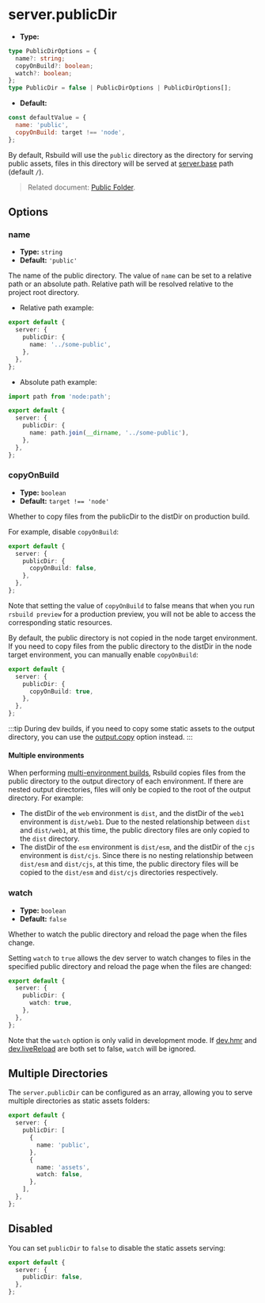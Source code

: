 # server.publicDir

- **Type:**

```ts
type PublicDirOptions = {
  name?: string;
  copyOnBuild?: boolean;
  watch?: boolean;
};
type PublicDir = false | PublicDirOptions | PublicDirOptions[];
```

- **Default:**

```js
const defaultValue = {
  name: 'public',
  copyOnBuild: target !== 'node',
};
```

By default, Rsbuild will use the `public` directory as the directory for serving public assets, files in this directory will be served at [server.base](/config/server/base) path (default `/`).

> Related document: [Public Folder](/guide/basic/static-assets#public-folder).

## Options

### name

- **Type:** `string`
- **Default:** `'public'`

The name of the public directory. The value of `name` can be set to a relative path or an absolute path. Relative path will be resolved relative to the project root directory.

- Relative path example:

```ts
export default {
  server: {
    publicDir: {
      name: '../some-public',
    },
  },
};
```

- Absolute path example:

```ts
import path from 'node:path';

export default {
  server: {
    publicDir: {
      name: path.join(__dirname, '../some-public'),
    },
  },
};
```

### copyOnBuild

- **Type:** `boolean`
- **Default:** `target !== 'node'`

Whether to copy files from the publicDir to the distDir on production build.

For example, disable `copyOnBuild`:

```ts
export default {
  server: {
    publicDir: {
      copyOnBuild: false,
    },
  },
};
```

Note that setting the value of `copyOnBuild` to false means that when you run `rsbuild preview` for a production preview, you will not be able to access the corresponding static resources.

By default, the public directory is not copied in the node target environment. If you need to copy files from the public directory to the distDir in the node target environment, you can manually enable `copyOnBuild`:

```ts
export default {
  server: {
    publicDir: {
      copyOnBuild: true,
    },
  },
};
```

:::tip
During dev builds, if you need to copy some static assets to the output directory, you can use the [output.copy](/config/output/copy) option instead.
:::

#### Multiple environments

When performing [multi-environment builds](/guide/advanced/environments), Rsbuild copies files from the public directory to the output directory of each environment. If there are nested output directories, files will only be copied to the root of the output directory. For example:

- The distDir of the `web` environment is `dist`, and the distDir of the `web1` environment is `dist/web1`. Due to the nested relationship between `dist` and `dist/web1`, at this time, the public directory files are only copied to the `dist` directory.
- The distDir of the `esm` environment is `dist/esm`, and the distDir of the `cjs` environment is `dist/cjs`. Since there is no nesting relationship between `dist/esm` and `dist/cjs`, at this time, the public directory files will be copied to the `dist/esm` and `dist/cjs` directories respectively.

### watch

- **Type:** `boolean`
- **Default:** `false`

Whether to watch the public directory and reload the page when the files change.

Setting `watch` to `true` allows the dev server to watch changes to files in the specified public directory and reload the page when the files are changed:

```ts
export default {
  server: {
    publicDir: {
      watch: true,
    },
  },
};
```

Note that the `watch` option is only valid in development mode. If [dev.hmr](/config/dev/hmr) and [dev.liveReload](/config/dev/live-reload) are both set to false, `watch` will be ignored.

## Multiple Directories

The `server.publicDir` can be configured as an array, allowing you to serve multiple directories as static assets folders:

```ts
export default {
  server: {
    publicDir: [
      {
        name: 'public',
      },
      {
        name: 'assets',
        watch: false,
      },
    ],
  },
};
```

## Disabled

You can set `publicDir` to `false` to disable the static assets serving:

```ts
export default {
  server: {
    publicDir: false,
  },
};
```
